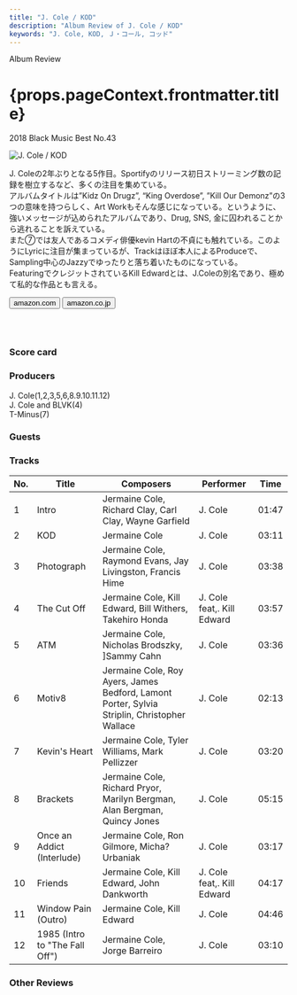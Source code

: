 ```yaml
---
title: "J. Cole / KOD"
description: "Album Review of J. Cole / KOD"
keywords: "J. Cole, KOD, Ｊ・コール, コッド"
---
```






<p className="largeP">Album Review</p>
<h1 className="h1--no--margin">{props.pageContext.frontmatter.title}</h1>
<p className="largeP">
  <Link to="/best50/2018/">2018 Black Music Best No.43</Link>
</p>

<Row  className="image-card-group">
	<Column colMd={3} colLg={4} noGutterMdLeft="">
       <ImageCard>

![J. Cole / KOD](../../images/cd/jcole3L.jpg)

</ImageCard>
	</Column>
	<Column colMd={4} colLg={8} noGutterMdLeft="">
	<p>
	J. Coleの2年ぶりとなる5作目。Sportifyのリリース初日ストリーミング数の記録を樹立するなど、多くの注目を集めている。
	<br/>アルバムタイトルは”Kidz On Drugz”, “King Overdose”, ”Kill Our Demonz”の3つの意味を持つらしく、Art Workもそんな感じになっている。というように、強いメッセージが込められたアルバムであり、Drug, SNS, 金に囚われることから逃れることを訴えている。
	<br/>また⑦では友人であるコメディ俳優kevin Hartの不貞にも触れている。このようにLyricに注目が集まっているが、Trackはほぼ本人によるProduceで、Sampling中心のJazzyでゆったりと落ち着いたものになっている。
	<br/>FeaturingでクレジットされているKill Edwardとは、J.Coleの別名であり、極めて私的な作品とも言える。
	</p>
	<div>
	  <Button className="button-right-mergin"  href="https://amzn.to/3dHN8bQ" renderIcon={ArrowUpRight} size='sm' kind='primary'>
      amazon.com
    </Button>
    <Button className="button-right-mergin"  href="https://amzn.to/3i98KBc" renderIcon={ArrowUpRight} size='sm' kind='secondary'>
		  amazon.co.jp
    </Button>
	</div>
	<a style="display:inline-block;overflow:hidden;background:url(https://linkmaker.itunes.apple.com/ja-jp/lockup.svg?releaseDate=2018-04-20&kind=album&bubble=apple_music&style=mono-black) no-repeat;width:180px;height:45px;" href="https://geo.music.apple.com/jp/album/kod/1374017096?mt=1&app=music&ls=1&at=11lcug"></a>
	</Column>
</Row>
<Row >
	<Column colMd={4} colLg={4} noGutterMdLeft="">
<div>
  <h3>Score card</h3>
	<SliderJS1 value="2" />
  <SliderJS2 value="1" />
	<SliderJS3 value="1" />
  <SliderJS4 value="8" />
</div>
</Column>
<Column colMd={8} colLg={8} noGutterMdLeft="">
<div>
<h3>Producers</h3>
<p>
	J. Cole(1,2,3,5,6,8.9.10.11.12)
	<br/>J. Cole and BLVK(4)
	<br/>T-Minus(7)
</p>
<h3>Guests</h3>
<p>
</p>
</div>
</Column>
</Row>

<h3>Tracks</h3>

| No. | Title                          | Composers                                                                                    | Performer                  | Time  |
| --- | ------------------------------ | -------------------------------------------------------------------------------------------- | -------------------------- | ----- |
| 1   | Intro                          | Jermaine Cole, Richard Clay, Carl Clay, Wayne Garfield                                       | J. Cole                    | 01:47 |
| 2   | KOD                            | Jermaine Cole                                                                                | J. Cole                    | 03:11 |
| 3   | Photograph                     | Jermaine Cole, Raymond Evans, Jay Livingston, Francis Hime                                   | J. Cole                    | 03:38 |
| 4   | The Cut Off                    | Jermaine Cole, Kill Edward, Bill Withers, Takehiro Honda                                     | J. Cole feat,. Kill Edward | 03:57 |
| 5   | ATM                            | Jermaine Cole, Nicholas Brodszky, ]Sammy Cahn                                                | J. Cole                    | 03:36 |
| 6   | Motiv8                         | Jermaine Cole, Roy Ayers, James Bedford, Lamont Porter, Sylvia Striplin, Christopher Wallace | J. Cole                    | 02:13 |
| 7   | Kevin's Heart                  | Jermaine Cole, Tyler Williams, Mark Pellizzer                                                | J. Cole                    | 03:20 |
| 8   | Brackets                       | Jermaine Cole, Richard Pryor, Marilyn Bergman, Alan Bergman, Quincy Jones                    | J. Cole                    | 05:15 |
| 9   | Once an Addict (Interlude)     | Jermaine Cole, Ron Gilmore, Micha? Urbaniak                                                  | J. Cole                    | 03:17 |
| 10  | Friends                        | Jermaine Cole, Kill Edward, John Dankworth                                                   | J. Cole feat,. Kill Edward | 04:17 |
| 11  | Window Pain (Outro)            | Jermaine Cole, Kill Edward                                                                   | J. Cole                    | 04:46 |
| 12  | 1985 (Intro to "The Fall Off") | Jermaine Cole, Jorge Barreiro                                                                | J. Cole                    | 03:10 |

<h3>Other Reviews</h3>

<Row>
  <Column colMd={3} colLg={3} noGutterMdLeft>
    <Review1 />
  </Column>
</Row>

